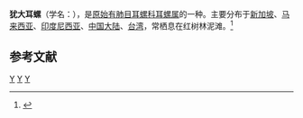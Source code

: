 {{Speciesbox
| genus = Ellobium
| species = aurisjudae
| authority = (Linnaeus, 1758)
}}
'''犹大耳螺'''（学名：''{{lang|la|Ellobium aurisjudae}}''），是[[原始有肺目|原始有肺目]][[耳螺科|耳螺科]][[耳螺属|耳螺属]]的一种。主要分布于[[新加坡|新加坡]]、[[马来西亚|马来西亚]]、[[印度尼西亚|印度尼西亚]]、[[中国大陆|中国大陆]]、[[台湾|台湾]]，常栖息在红树林泥滩。<ref>{{cite web|url=http://shell.sinica.edu.tw/chinese/shellbase_detail.php?science_no=1864|title=国际贝库：犹大耳螺|publisher=台湾贝类资料库|accessdate=2009-08-11}}</ref>

== 参考文献 ==
{{reflist}}
{{Taxonbar|from=Q3698282}}

[[Category:耳螺属|Y]]
[[Category:卡尔·林奈命名的生物分类|Y]]
[[Category:1758年描述的动物|Y]]
